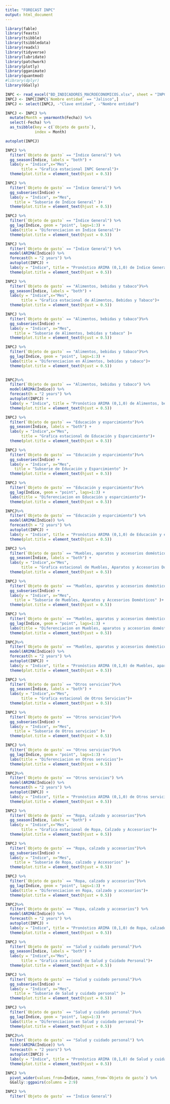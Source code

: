 ---
title: "FORECAST INPC"
output: html_document
---

```{r, include=FALSE, warning=FALSE}
library(fable)
library(feasts)
library(tsibble)
library(tsibbledata)
library(readxl)
library(tidyverse)
library(lubridate)
library(patchwork)
library(plotly)
library(gganimate)
library(quantmod)
#library(dplyr)
library(GGally)
```


```{r, include=FALSE, warning=FALSE}
INPC <- read_excel("BD_INDICADORES_MACROECONOMICOS.xlsx", sheet = "INPC")
INPCJ <- INPC[INPC$`Nombre entidad` == "Jalisco",] 
INPCJ <- select(INPCJ, -"Clave entidad", -"Nombre entidad")
```


```{r, include=FALSE, warning=FALSE}
INPCJ <- INPCJ %>%
  mutate(Month = yearmonth(Fecha)) %>%
  select(-Fecha) %>%
  as_tsibble(key = c(`Objeto de gasto`),
             index = Month)
```


```{r, echo=FALSE, warning=FALSE, message=FALSE}
autoplot(INPCJ) 
```


```{r, fig.align='center', echo=FALSE}
INPCJ %>%
  filter(`Objeto de gasto` == "Índice General") %>%
  gg_season(Índice, labels = "both") +
  labs(y = "Indice",x="Mes",
       title = "Grafica estacional INPC General")+
  theme(plot.title = element_text(hjust = 0.5))

INPCJ %>% 
  filter(`Objeto de gasto` == "Índice General") %>%
  gg_subseries(Índice) +
  labs(y = "Indice", x="Mes",
    title = "Subserie de Índice General" )+
  theme(plot.title = element_text(hjust = 0.5))

INPCJ %>% 
  filter(`Objeto de gasto` == "Índice General") %>% 
  gg_lag(Índice, geom = "point", lags=1:3) +
  labs(title = "Diferenciacion en Índice General")+
  theme(plot.title = element_text(hjust = 0.5))

INPCJ %>%
  filter(`Objeto de gasto` == "Índice General") %>% 
  model(ARIMA(Índice)) %>% 
  forecast(h = "2 years") %>%
  autoplot(INPCJ) +
  labs(y = "Indice", title = "Pronóstico ARIMA (0,1,0) de Indice General")+
  theme(plot.title = element_text(hjust = 0.5))

```

```{r, fig.align='center', echo=FALSE}
INPCJ %>%
  filter(`Objeto de gasto` == "Alimentos, bebidas y tabaco")%>%
  gg_season(Índice, labels = "both") +
  labs(y = "Indice",x="Mes",
       title = "Grafica estacional de Alimentos, Bebidas y Tabaco")+
  theme(plot.title = element_text(hjust = 0.5))

INPCJ %>% 
  filter(`Objeto de gasto` == "Alimentos, bebidas y tabaco")%>%
  gg_subseries(Índice) +
  labs(y = "Indice", x="Mes",
    title = "Subserie de Alimentos, bebidas y tabaco" )+
  theme(plot.title = element_text(hjust = 0.5))

INPCJ %>% 
  filter(`Objeto de gasto` == "Alimentos, bebidas y tabaco")%>% 
  gg_lag(Índice, geom = "point", lags=1:3) +
  labs(title = "Diferenciacion en Alimentos, bebidas y tabaco")+
  theme(plot.title = element_text(hjust = 0.5))
  

INPCJ%>%
  filter(`Objeto de gasto` == "Alimentos, bebidas y tabaco") %>% 
  model(ARIMA(Índice)) %>% 
  forecast(h = "2 years") %>%
  autoplot(INPCJ) +
  labs(y = "Indice", title = "Pronóstico ARIMA (0,1,0) de Alimentos, bebidas y tabaco")+
  theme(plot.title = element_text(hjust = 0.5))

```


```{r, fig.align='center', echo=FALSE}
INPCJ %>%
  filter(`Objeto de gasto` == "Educación y esparcimiento")%>%
  gg_season(Índice, labels = "both") +
  labs(y = "Indice",x="Mes",
       title = "Grafica estacional de Educación y Esparcimiento")+
  theme(plot.title = element_text(hjust = 0.5))

INPCJ %>% 
  filter(`Objeto de gasto` == "Educación y esparcimiento")%>%
  gg_subseries(Índice) +
  labs(y = "Indice", x="Mes",
    title = "Subserie de Educación y Esparcimiento" )+
  theme(plot.title = element_text(hjust = 0.5))

INPCJ %>% 
  filter(`Objeto de gasto` == "Educación y esparcimiento")%>% 
  gg_lag(Índice, geom = "point", lags=1:3) +
  labs(title = "Diferenciacion en Educación y esparcimiento")+
  theme(plot.title = element_text(hjust = 0.5))

INPCJ%>%
  filter(`Objeto de gasto` == "Educación y esparcimiento") %>% 
  model(ARIMA(Índice)) %>% 
  forecast(h = "2 years") %>%
  autoplot(INPCJ) +
  labs(y = "Indice", title = "Pronóstico ARIMA (0,1,0) de Educación y esparcimiento")+
  theme(plot.title = element_text(hjust = 0.5))

```


```{r, fig.align='center', echo=FALSE}
INPCJ %>%
  filter(`Objeto de gasto` == "Muebles, aparatos y accesorios domésticos")%>%
  gg_season(Índice, labels = "both") +
  labs(y = "Indice",x="Mes",
       title = "Grafica estacional de Muebles, Aparatos y Accesorios Domésticos")+
  theme(plot.title = element_text(hjust = 0.5))

INPCJ %>% 
  filter(`Objeto de gasto` == "Muebles, aparatos y accesorios domésticos")%>%
  gg_subseries(Índice) +
  labs(y = "Indice", x="Mes",
    title = "Subserie de Muebles, Aparatos y Accesorios Domésticos" )+
  theme(plot.title = element_text(hjust = 0.5))

INPCJ %>% 
  filter(`Objeto de gasto` == "Muebles, aparatos y accesorios domésticos")%>% 
  gg_lag(Índice, geom = "point", lags=1:3) +
  labs(title = "Diferenciacion en Muebles, aparatos y accesorios domésticos")+
  theme(plot.title = element_text(hjust = 0.5))

INPCJ%>%
  filter(`Objeto de gasto` == "Muebles, aparatos y accesorios domésticos") %>% 
  model(ARIMA(Índice)) %>% 
  forecast(h = "2 years") %>%
  autoplot(INPCJ) +
  labs(y = "Indice", title = "Pronóstico ARIMA (0,1,0) de Muebles, aparatos y accesorios domésticos")+
  theme(plot.title = element_text(hjust = 0.5))
```


```{r, fig.align='center', echo=FALSE}
INPCJ %>%
  filter(`Objeto de gasto` == "Otros servicios")%>%
  gg_season(Índice, labels = "both") +
  labs(y = "Indice",x="Mes",
       title = "Grafica estacional de Otros Servicios")+
  theme(plot.title = element_text(hjust = 0.5))

INPCJ %>% 
  filter(`Objeto de gasto` == "Otros servicios")%>%
  gg_subseries(Índice) +
  labs(y = "Indice", x="Mes",
    title = "Subserie de Otros servicios" )+
  theme(plot.title = element_text(hjust = 0.5))

INPCJ %>% 
  filter(`Objeto de gasto` == "Otros servicios")%>% 
  gg_lag(Índice, geom = "point", lags=1:3) +
  labs(title = "Diferenciacion en Otros servicios")+
  theme(plot.title = element_text(hjust = 0.5))

INPCJ%>%
  filter(`Objeto de gasto` == "Otros servicios") %>% 
  model(ARIMA(Índice)) %>% 
  forecast(h = "2 years") %>%
  autoplot(INPCJ) +
  labs(y = "Indice", title = "Pronóstico ARIMA (0,1,0) de Otros servicios")+
  theme(plot.title = element_text(hjust = 0.5))
```


```{r, fig.align='center', echo=FALSE}
INPCJ %>%
  filter(`Objeto de gasto` == "Ropa, calzado y accesorios")%>%
  gg_season(Índice, labels = "both") +
  labs(y = "Indice",x="Mes",
       title = "Grafica estacional de Ropa, Calzado y Accesorios")+
  theme(plot.title = element_text(hjust = 0.5))

INPCJ %>% 
  filter(`Objeto de gasto` == "Ropa, calzado y accesorios")%>%
  gg_subseries(Índice) +
  labs(y = "Indice", x="Mes",
    title = "Subserie de Ropa, calzado y Accesorios" )+
  theme(plot.title = element_text(hjust = 0.5))

INPCJ %>% 
  filter(`Objeto de gasto` == "Ropa, calzado y accesorios")%>% 
  gg_lag(Índice, geom = "point", lags=1:3) +
  labs(title = "Diferenciacion en Ropa, calzado y accesorios")+
  theme(plot.title = element_text(hjust = 0.5))

INPCJ%>%
  filter(`Objeto de gasto` == "Ropa, calzado y accesorios") %>% 
  model(ARIMA(Índice)) %>% 
  forecast(h = "2 years") %>%
  autoplot(INPCJ) +
  labs(y = "Indice", title = "Pronóstico ARIMA (0,1,0) de Ropa, calzado y accesorios")+
  theme(plot.title = element_text(hjust = 0.5))

```


```{r, fig.align='center', echo=FALSE}
INPCJ %>%
  filter(`Objeto de gasto` == "Salud y cuidado personal")%>%
  gg_season(Índice, labels = "both") +
  labs(y = "Indice",x="Mes",
       title = "Grafica estacional de Salud y Cuidado Personal")+
  theme(plot.title = element_text(hjust = 0.5))

INPCJ %>% 
  filter(`Objeto de gasto` == "Salud y cuidado personal")%>%
  gg_subseries(Índice) +
  labs(y = "Indice", x="Mes",
    title = "Subserie de Salud y cuidado personal" )+
  theme(plot.title = element_text(hjust = 0.5))

INPCJ %>% 
  filter(`Objeto de gasto` == "Salud y cuidado personal")%>% 
  gg_lag(Índice, geom = "point", lags=1:3) +
  labs(title = "Diferenciacion en Salud y cuidado personal")+
  theme(plot.title = element_text(hjust = 0.5))

INPCJ%>%
  filter(`Objeto de gasto` == "Salud y cuidado personal") %>% 
  model(ARIMA(Índice)) %>% 
  forecast(h = "2 years") %>%
  autoplot(INPCJ) +
  labs(y = "Indice", title = "Pronóstico ARIMA (0,1,0) de Salud y cuidado personal")+
  theme(plot.title = element_text(hjust = 0.5))
```



```{r, warning=FALSE, message=FALSE, echo=TRUE,fig.align='center'}
INPCJ %>%
  pivot_wider(values_from=Índice, names_from=`Objeto de gasto`) %>%
  GGally::ggpairs(columns = 2:9)
```



```{r}
INPCJ %>%
  filter(`Objeto de gasto` == "Índice General")

```









